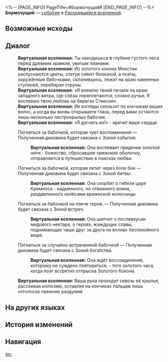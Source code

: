<%-- [PAGE_INFO]
PageTitle=#Бормочущий#
[END_PAGE_INFO] --%>
{{Дополнить}}
{{ВВ Событие Инфобокс
|id                 = 25001
|Название           = 
|Изображение        = Событие ВВ Бормочущий.png
|Испытание_в_вв     = 
|Испытание_в_рое    = 
|Испытание_в_зиш    = 
|Испытание_в_рв     = Неизвестно
|Испытание_в_облнеп = 
|Требования         = 
|Пред               = 
|След               = 
|Упоминания         = 
|Порядок            = 
|Порядок_рв         = 133
}}
'''Бормочущий''' — [[Расходящаяся вселенная/События|событие]] в [[Расходящаяся вселенная|Расходящейся вселенной]].

==Возможные исходы==
{{Возможные исходы
|Выбор_1 = Погнаться за бабочкой, которая чует воспоминания
|Результат_1 = Полученная диковина будет связана с Зоной события.

|Выбор_2 = Погнаться за бабочкой, которая летит через поле боя
|Результат_2 = Полученная диковина будет связана с Зоной битвы.

|Выбор_3 = Погнаться за бабочкой на плече героя.
|Результат_3 = Полученная диковина будет связана с Зоной встреч.

|Выбор_4 = Погнаться за случайно встреченной бабочкой
|Результат_4 = Полученная диковина будет связана с Зоной богатства.
}}

==Диалог==
{{Диалог Начало}}
:'''Виртуальная вселенная:''' Ты находишься в глубине густого леса перед древним храмом, увитым лианами.
:'''Виртуальная вселенная:''' Из золотого кокона Мнестии распускаются цветы, статуи сияют белизной, а поэты, окружённые бабочками, склонившись, лежат на краю каменных ступеней, перебирая струны.
:'''Виртуальная вселенная:''' «Я внемлю твоей печали на краю западного ветра, где слёзы переплетаются, словно ручьи. Я воспеваю твою любовь на берегах Стиксии».
:'''Виртуальная вселенная:''' Их взгляды скользят по кончикам ваших волос, а когда вы вновь открываете глаза, перед вами остаются лишь несколько пестрокрылых бабочек.
:'''Виртуальная вселенная:''' «Я {{MC|ж=должна|м=должен}} догнать их!» - кричит ваше сердце.
:{{Диалог|Звезда}} Погнаться за бабочкой, которая чует воспоминания &mdash; Полученная диковина будет связана с Зоной события.
::'''Виртуальная вселенная:''' Она воспевает прядение золотой нити - божество, сбросившее прежнюю оболочку, отправляется в путешествие в поисках любви.
:{{Диалог|Звезда}} Погнаться за бабочкой, которая летит через поле боя &mdash; Полученная диковина будет связана с Зоной битвы.
::'''Виртуальная вселенная:''' Она скорбит о гибели царя Кремноса - надменного, но отважного воина, раздавленного колёсами вражеской колесницы.
:{{Диалог|Звезда}} Погнаться за бабочкой на плече героя. &mdash; Полученная диковина будет связана с Зоной встреч.
::'''Виртуальная вселенная:''' Она шепчет о послевкусии медового нектара, о героях, жаждущих славы, поднимающих чаши друг за друга на волнах беспокойного моря.
:{{Диалог|Звезда}} Погнаться за случайно встреченной бабочкой &mdash; Полученная диковина будет связана с Зоной богатства.
::'''Виртуальная вселенная:''' Она ждёт воссоединения, которому не суждено повториться, - того золотого часа, когда поэт встретил отпрыска Золотого Кокона.
:'''Виртуальная вселенная:''' Ваша рука проходит сквозь её крылья, рассеивая иллюзию, оставляя на кончиках пальцев лишь отголосок прежних раздумий
{{Диалог Конец}}

==На других языках==
{{На других языках
|en   = Mutterer
|zhs  = 沉吟者
|zht  = 沉吟者
|ja   = {{Rubi|吟遊詩人|ぎんゆうしじん}}
|ko   = 속삭이는 자
|es   = Susurrador
|fr   = Méditation silencieuse
|ru   = Бормочущий
|th   = ผู้พึมพำ
|vi   = Kẻ Thầm Thì
|de   = Flüsterer
|id   = Tukang Bergumam
|pt   = Murmurador
}}

==История изменений==
{{История изменений|3.5}}

==Навигация==
{{События ВВ Навбокс}}

[[en:]]